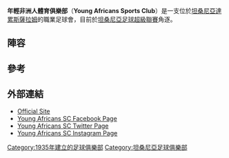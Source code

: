 {{Infobox football club
| clubname    = 年輕非洲人體育俱樂部
| image       = <!-- 檔案不存在 [[Image:Young_Africans_SC_(logo).png|200px]] ，可從英文維基百科取得 -->
| fullname    = Young Africans Sports Club
| nickname    = Yanga
| founded     = {{Start date and age|1935}}
| ground      = [[坦桑尼亞|坦桑尼亞]][[達累斯薩拉姆|達累斯薩拉姆]][[National_Stadium_(Tanzania)|National Stadium]]
| capacity    = 60,000
| chairman    =
| kit manufacturer = [[Uhlsport|Uhlsport]]
| main sponsor     = [[Kilimanjaro_Premium_Lager|Kilimanjaro Premium Lager]]
| coach       = [[Hans_Van_De_Pluijm|Hans Van De Pluijm]]
| league      = [[坦桑尼亞足球超級聯賽|坦桑尼亞足球超級聯賽]]
| season      = 2014−15
| position    = 1
| kit_alt1    = Yellow jersey with green shoulders fading into the collar with yellow shorts and socks.
| pattern_la1 = _yanga2012h
| pattern_b1  = _yanga2012h
| pattern_ra1 = _yanga2012h
| pattern_sh1 =
| pattern_so1 =
| leftarm1    = FFFF00
| body1       = FFFF00
| rightarm1   = FFFF00
| shorts1     = FFFF00
| socks1      = FFFF00
| kit_alt2    = Green jersey with yellow shoulders fading into the collar with green shorts and socks.
| pattern_la2 = _yanga2012a
| pattern_b2  = _yanga2012a
| pattern_ra2 = _yanga2012a
| pattern_sh2 =
| pattern_so2 =
| leftarm2    = 009900
| body2       = 009900
| rightarm2   = 009900
| shorts2     = 009900
| socks2      = 009900
| website     = https://web.archive.org/web/20120420231916/http://www.youngafricans.co.tz/
}}

'''年輕非洲人體育俱樂部'''（'''Young Africans Sports Club'''）是一支位於[[坦桑尼亞|坦桑尼亞]][[達累斯薩拉姆|達累斯薩拉姆]]的職業足球會，目前於[[坦桑尼亞足球超級聯賽|坦桑尼亞足球超級聯賽]]角逐。

==陣容==
{{Fs start}}
{{Fs player|no=1|nat=Tanzania|name=[[Ally_Mustapha|Ally Mustapha "Barthez"]]|pos=GK}}
{{Fs player|no=2|nat=Tanzania|name=[[Salum_Telela|Salum Telela]]| pos=MF}}
{{Fs player|no=3|nat=Tanzania|name=[[Oscar_Joshua_Nkulula|Oscar Joshua Nkulula]]|pos=DF}}
{{Fs player|no=4|nat=Tanzania|name=[[Rajab_Zahir|Rajab Zahir]]|pos=DF}}
{{Fs player|no=5|nat=Tanzania|name=[[Kelvin_Yondan|Kelvin Yondan "Cotton"]]|pos=DF}}
{{Fs player|no=6|nat=Congo DR|name=[[Mbuyu_Twite|Mbuyu Twite]]|pos=DF}}
{{Fs player|no=7|nat=Brazil|name=[[Andrey_Coutinho|Andrey Coutinho]]|pos=MF}}
{{Fs player|no=9|nat=Togo|name=[[Vincent_Bossou|Vincent Bossou]]|pos=DF}}
{{Fs player|no=8|nat=Rwanda|name=[[Haruna_Niyonzima|Haruna Niyonzima]]|pos=MF|other=[[隊長|隊長]]}}
{{Fs player|no=13|nat=Zimbabwe|name=[[Thabani_Kamusoko|Thabani Kamusoko]]|pos=MF}}
{{Fs player|no=11|nat=Zimbabwe|name=[[Donald_Ngoma|Donald Ngoma]]|pos=FW}}
{{Fs player|no=12|nat=Tanzania|name=[[Juma_Abdul|Juma Abdul]]|pos=DF}}

{{Fs mid}}
{{Fs player|no=14|nat=Tanzania|name=[[Omega_Seme|Omega Seme]]|pos=MF}}
{{Fs player|no=15|nat=Tanzania|name=[[Pato_Ngonyani|Pato Ngonyani]]|pos=DF}}
{{Fs player|no=16|nat=Tanzania|name=[[Nizar_Khalfan|Nizar Khalfan]]|pos=MF}}
{{Fs player|no=17|nat=Tanzania|name=[[Mrisho_Ngassa|Mrisho Ngassa]]|pos=FW}}
{{Fs player|no=18|nat=Tanzania|name=[[Hamis_Thabit|Hamis Thabit]]|pos=MF}}
{{Fs player|no=20|nat=Burundi|name=[[Hamis_Tambwe|Hamis Tambwe]]|pos=FW}}
{{Fs player|no=21|nat=Tanzania|name=[[Hussein_Javu|Hussein Javu]]|pos=FW}}
{{Fs player|no=22|nat=Tanzania|name=[[Said_Juma_"Makapu"|Said Juma "Makapu"]]|pos=MF}}
{{Fs player|no=23|nat=Tanzania|name=[[Nadir_Haroub|Nadir Haroub "Cannavaro"]]|pos=DF|other=[[副隊長|副隊長]]}}
{{Fs player|no=26|nat=Tanzania|name=[[Hassan_Dilunga|Hassan Dilunga]]|pos=MF}}
{{Fs player|no=27|nat=Tanzania|name=[[Saimon_Msuva|Saimon Msuva]]|pos=FW}}
{{Fs player|no=30|nat=Tanzania|name=[[Deogratius_Munishi|Deogratius Munishi "Dida"]]|pos=GK}}
{{Fs end}}

==參考==
{{Reflist}}

== 外部連結 ==
* [https://web.archive.org/web/20120420231916/http://www.youngafricans.co.tz/ Official Site] {{sw icon}}
* [http://www.facebook.com/YoungAfricansSportsClub Young Africans SC Facebook Page] {{Wayback|url=http://www.facebook.com/YoungAfricansSportsClub |date=20170315165131 }}
* [https://twitter.com/Yanga1935 Young Africans SC Twitter Page] {{Wayback|url=https://twitter.com/Yanga1935 |date=20160305060627 }}
* [http://instagram.com/yangasc Young Africans SC Instagram Page] {{Wayback|url=http://instagram.com/yangasc |date=20160407110547 }}


[[Category:1935年建立的足球俱樂部|Category:1935年建立的足球俱樂部]]
[[Category:坦桑尼亞足球俱樂部|Category:坦桑尼亞足球俱樂部]]